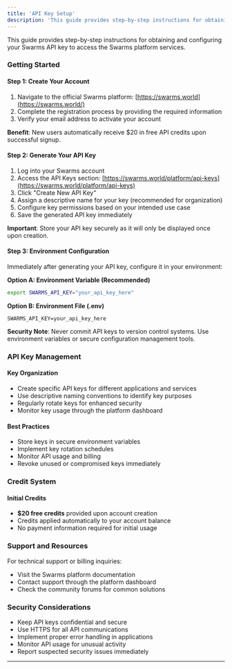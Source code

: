```yaml
---
title: 'API Key Setup'
description: 'This guide provides step-by-step instructions for obtaining and configuring your Swarms API key to access the Swarms platform services.'
---
```



This guide provides step-by-step instructions for obtaining and configuring your Swarms API key to access the Swarms platform services.

### Getting Started

#### Step 1: Create Your Account

1. Navigate to the official Swarms platform: [https://swarms.world](https://swarms.world/)
2. Complete the registration process by providing the required information
3. Verify your email address to activate your account

**Benefit**: New users automatically receive $20 in free API credits upon successful signup.

#### Step 2: Generate Your API Key

1. Log into your Swarms account
2. Access the API Keys section: [https://swarms.world/platform/api-keys](https://swarms.world/platform/api-keys)
3. Click "Create New API Key"
4. Assign a descriptive name for your key (recommended for organization)
5. Configure key permissions based on your intended use case
6. Save the generated API key immediately

**Important**: Store your API key securely as it will only be displayed once upon creation.

#### Step 3: Environment Configuration

Immediately after generating your API key, configure it in your environment:

**Option A: Environment Variable (Recommended)**

```bash
export SWARMS_API_KEY="your_api_key_here"
```

**Option B: Environment File (.env)**

```
SWARMS_API_KEY=your_api_key_here
```

**Security Note**: Never commit API keys to version control systems. Use environment variables or secure configuration management tools.

### API Key Management

#### Key Organization

* Create specific API keys for different applications and services
* Use descriptive naming conventions to identify key purposes
* Regularly rotate keys for enhanced security
* Monitor key usage through the platform dashboard

#### Best Practices

* Store keys in secure environment variables
* Implement key rotation schedules
* Monitor API usage and billing
* Revoke unused or compromised keys immediately

### Credit System

#### Initial Credits

* **$20 free credits** provided upon account creation
* Credits applied automatically to your account balance
* No payment information required for initial usage


### Support and Resources

For technical support or billing inquiries:

* Visit the Swarms platform documentation
* Contact support through the platform dashboard
* Check the community forums for common solutions

### Security Considerations

* Keep API keys confidential and secure
* Use HTTPS for all API communications
* Implement proper error handling in applications
* Monitor API usage for unusual activity
* Report suspected security issues immediately

***


